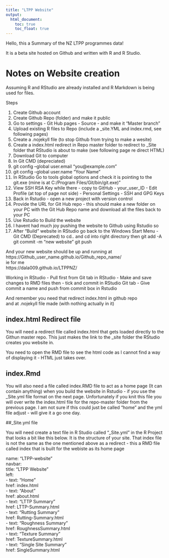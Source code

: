 ```yaml
---
title: "LTPP Website"
output:
  html_document:
    toc: true
    toc_float: true
---
```


Hello, this a Summary of the NZ LTPP programmes data!

It is a beta site hosted on Github and written with R and R Studio.  


# Notes on Website creation

Assuming R and RStudio are already installed and R Markdown is being used for files.

Steps

(@) Create Github account
(@) Create Github Repo (folder) and make it public
(@) Go to settings - Git Hub pages - Source - and make it "Master branch"
(@) Upload existing R files to Repo (include a _site.YML and index.rmd, see following pages)
(@) Create a .nojekyll file (to stop Github from trying to make a wesite)
(@) Create a index.html redirect in Repo master folder to redirect to _Site folder that RStudio is about to make (see following page re direct HTML)
(@) Download Git to computer
(@) In Git CMD (depreciated)
(@)  git config --global user.email "you@example.com"
(@)  git config --global user.name "Your Name"
(@) In RStudio Go to tools global options and check it is pointing to the git.exe (mine is at C:/Program Files/Git/bin/git.exe)"
(@) View SSH RSA Key while there - copy to GitHub - your_user_ID - Edit Profile (at top of page not side) - Personal Settings - SSH and GPG Keys
(@) Back in Rstudio - open a new project with version control 
(@) Provide the URL for Git Hub repo - this should make a new folder on your PC with the Git Hub Repo name and download all the files back to your PC
(@) Use Rstudio to Build the website
(@) I havent had much joy pushing the website to Github using Rstudio so 
(@) After "Build" website in RStudio go back to the Windows Start Menu - Git CMD (Deprecated) to cd.. and cd into right directory then
git add -A
git commit -m "new website"
git push

And your new website should be up and running at   
https://Github_user_name.github.io/Github_repo_name/  
ie for me   
https://dala009.github.io/LTPPNZ/  


Working in RStudio
- Pull first from Git tab in RStudio
- Make and save changes to RMD files then
- tick and commit in RStudio Git tab
- Give commit a name and push from commit box in Rstudio


And remember you need that redirect index.html in github repo   
and at .nojekyll file made (with nothing actually in it)  


## index.html Redirect file 

You will need a redirect file called index.html that gets loaded directly to the Githun master repo.  This just makes the link to the _site folder the RStudio creates you website in.  

You need to open the RMD file to see the html code as I cannot find a way of displaying it - HTML just takes over.


<html>  
  
<head>  
  
<title>Redirecting to LTPP Data site</title>  
  
<meta http-equiv="refresh" content="1; URL=https://dala009.github.io/LTPPNZ/_site">  
  
<meta name="keywords" content="automatic redirection">  
  
</head>  



## index.Rmd

You will also need a file called index.RMD file to act as a home page (It can contain anything)  when you build the website in Rstudio - if you use the _Site.yml file format on the next page.  Unfortunately if you knit this file you will over write the index.html file for the repo-master folder from the previous page.  I am not sure if this could just be called "home" and the yml file adjust - will give it a go one day.    


##_Site.yml file

You will need create a text file in R Studio called "_Site.yml" in the R Project that looks a bit like this below.  It is the structure of your site. 
That index file is not the same as the one mentioned above as a redirect - this a RMD file called index that is built for the webiste as its home page  

name: "LTPP-website"  
navbar:  
  title: "LTPP Website"  
  left:  
    - text: "Home"  
      href: index.html  
    - text: "About"  
      href: about.html  
    - text: "LTTP Summary"  
      href: LTTP-Summary.html  
    - text: "Rutting Summary"  
      href: Rutting-Summary.html  
    - text: "Roughness Summary"  
      href: RoughnessSummary.html  
    - text: "Texture Summary"  
      href: TextureSummary.html  
    - text: "Single Site Summary"  
      href: SingleSummary.html        


